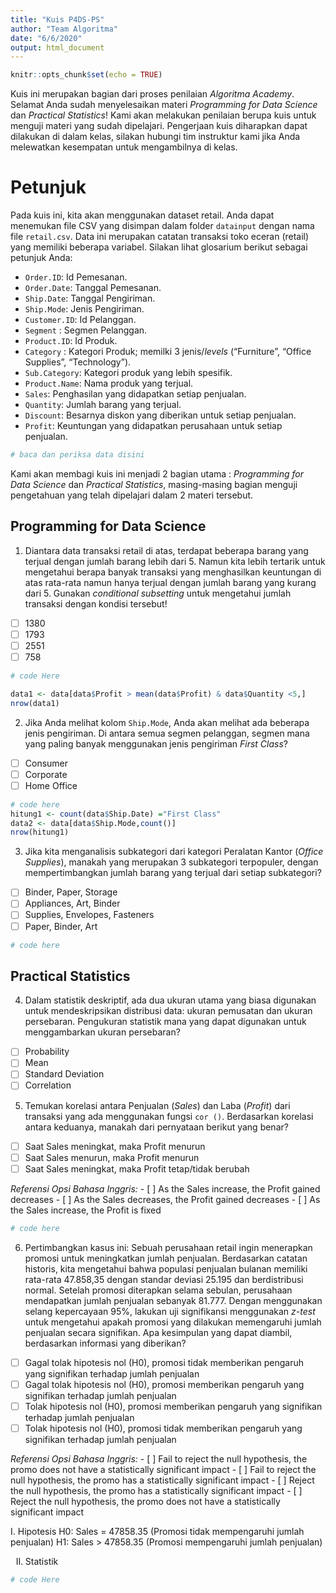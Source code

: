 ---
title: "Kuis P4DS-PS"
author: "Team Algoritma"
date: "6/6/2020"
output: html_document
---

```{r setup, include=FALSE}
knitr::opts_chunk$set(echo = TRUE)
```

Kuis ini merupakan bagian dari proses penilaian *Algoritma Academy*. Selamat Anda sudah menyelesaikan materi *Programming for Data Science* dan *Practical Statistics*! Kami akan melakukan penilaian berupa kuis untuk menguji materi yang sudah dipelajari. Pengerjaan kuis diharapkan dapat dilakukan di dalam kelas, silakan hubungi tim instruktur kami jika Anda melewatkan kesempatan untuk mengambilnya di kelas.

# Petunjuk

Pada kuis ini, kita akan menggunakan dataset retail. Anda dapat menemukan file CSV yang disimpan dalam folder `datainput` dengan nama file `retail.csv`. Data ini merupakan catatan transaksi toko eceran (retail) yang memiliki beberapa variabel. Silakan lihat glosarium berikut sebagai petunjuk Anda:

- `Order.ID`: Id Pemesanan.    
- `Order.Date`: Tanggal Pemesanan.   
- `Ship.Date`: Tanggal Pengiriman.    
- `Ship.Mode`: Jenis Pengiriman.   
- `Customer.ID`: Id Pelanggan.   
- `Segment` : Segmen Pelanggan.   
- `Product.ID`: Id Produk.    
- `Category` : Kategori Produk; memilki 3 jenis/*levels* ("Furniture", "Office Supplies", "Technology").    
- `Sub.Category`: Kategori produk yang lebih spesifik.    
- `Product.Name`: Nama produk yang terjual.    
- `Sales`: Penghasilan yang didapatkan setiap penjualan.
- `Quantity`: Jumlah barang yang terjual.    
- `Discount`: Besarnya diskon yang diberikan untuk setiap penjualan.    
- `Profit`: Keuntungan yang didapatkan perusahaan untuk setiap penjualan.    

```{r}
# baca dan periksa data disini


```

Kami akan membagi kuis ini menjadi 2 bagian utama : *Programming for Data Science* dan *Practical Statistics*, masing-masing bagian menguji pengetahuan yang telah dipelajari dalam 2 materi tersebut.

## Programming for Data Science

1. Diantara data transaksi retail di atas, terdapat beberapa barang yang terjual dengan jumlah barang lebih dari 5. Namun kita lebih tertarik untuk mengetahui berapa banyak transaksi yang menghasilkan keuntungan di atas rata-rata namun hanya terjual dengan jumlah barang yang kurang dari 5. Gunakan *conditional subsetting* untuk mengetahui jumlah transaksi dengan kondisi tersebut!
  - [ ] 1380
  - [ ] 1793
  - [ ] 2551
  - [ ] 758
  
```{r}
# code Here

data1 <- data[data$Profit > mean(data$Profit) & data$Quantity <5,]
nrow(data1)
```

2. Jika Anda melihat kolom `Ship.Mode`, Anda akan melihat ada beberapa jenis pengiriman. Di antara semua segmen pelanggan, segmen mana yang paling banyak menggunakan jenis pengiriman *First Class*?
  - [ ] Consumer
  - [ ] Corporate
  - [ ] Home Office
  
```{r}
# code here
hitung1 <- count(data$Ship.Date) ="First Class"
data2 <- data[data$Ship.Mode,count()]
nrow(hitung1)
```

3. Jika kita menganalisis subkategori dari kategori Peralatan Kantor (*Office Supplies*), manakah yang merupakan 3 subkategori terpopuler, dengan mempertimbangkan jumlah barang yang terjual dari setiap subkategori?
  - [ ] Binder, Paper, Storage
  - [ ] Appliances, Art, Binder
  - [ ] Supplies, Envelopes, Fasteners
  - [ ] Paper, Binder, Art
  
```{r}
# code here

```


## Practical Statistics

4. Dalam statistik deskriptif, ada dua ukuran utama yang biasa digunakan untuk mendeskripsikan distribusi data: ukuran pemusatan dan ukuran persebaran. Pengukuran statistik mana yang dapat digunakan untuk menggambarkan ukuran persebaran? 
  - [ ] Probability
  - [ ] Mean
  - [ ] Standard Deviation
  - [ ] Correlation
  
5. Temukan korelasi antara Penjualan (*Sales*) dan Laba (*Profit*) dari transaksi yang ada menggunakan fungsi `cor ()`. Berdasarkan korelasi antara keduanya, manakah dari pernyataan berikut yang benar?
  - [ ] Saat Sales meningkat, maka Profit menurun
  - [ ] Saat Sales menurun, maka Profit menurun
  - [ ] Saat Sales meningkat, maka Profit tetap/tidak berubah

*Referensi Opsi Bahasa Inggris:*
  - [ ] As the Sales increase, the Profit gained decreases
  - [ ] As the Sales decreases, the Profit gained decreases
  - [ ] As the Sales increase, the Profit is fixed
  
```{r}
# code here


```

6. Pertimbangkan kasus ini: Sebuah perusahaan retail ingin menerapkan promosi untuk meningkatkan jumlah penjualan. Berdasarkan catatan historis, kita mengetahui bahwa populasi penjualan bulanan memiliki rata-rata 47.858,35 dengan standar deviasi 25.195 dan berdistribusi normal. Setelah promosi diterapkan selama sebulan, perusahaan mendapatkan jumlah penjualan sebanyak 81.777. Dengan menggunakan selang kepercayaan 95%, lakukan uji signifikansi menggunakan *z-test* untuk mengetahui apakah promosi yang dilakukan memengaruhi jumlah penjualan secara signifikan. Apa kesimpulan yang dapat diambil, berdasarkan informasi yang diberikan? 
  - [ ] Gagal tolak hipotesis nol (H0), promosi tidak memberikan pengaruh yang signifikan terhadap jumlah penjualan
  - [ ] Gagal tolak hipotesis nol (H0), promosi memberikan pengaruh yang signifikan terhadap jumlah penjualan
  - [ ] Tolak hipotesis nol (H0), promosi memberikan pengaruh yang signifikan terhadap jumlah penjualan
  - [ ] Tolak hipotesis nol (H0), promosi tidak memberikan pengaruh yang signifikan terhadap jumlah penjualan

*Referensi Opsi Bahasa Inggris:*
  - [ ] Fail to reject the null hypothesis, the promo does not have a statistically significant impact
  - [ ] Fail to reject the null hypothesis, the promo has a statistically significant impact
  - [ ] Reject the null hypothesis, the promo has a statistically significant impact 
  - [ ] Reject the null hypothesis, the promo does not have a statistically significant impact

I. Hipotesis
H0: Sales = 47858.35 (Promosi tidak mempengaruhi jumlah penjualan)
H1: Sales > 47858.35 (Promosi mempengaruhi jumlah penjualan)

II. Statistik

```{r}
# code Here

```
